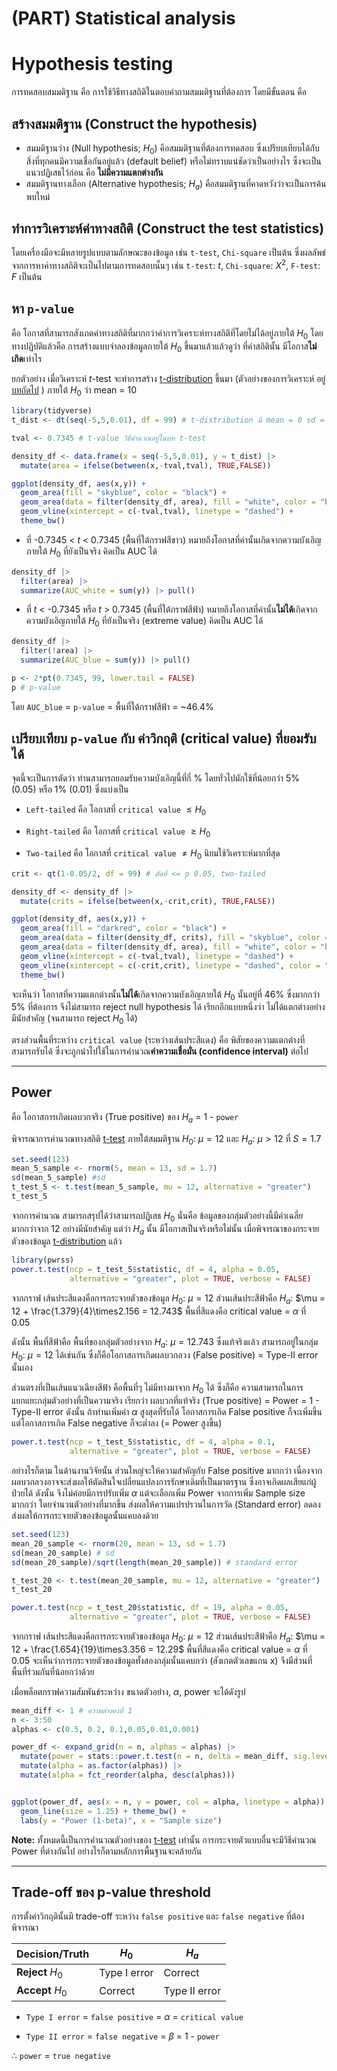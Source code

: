 # (PART) Statistical analysis {.unnumbered}

# Hypothesis testing

การทดสอบสมมติฐาน คือ การใช้วิธีทางสถิติในตอบคำถามสมมติฐานที่ต้องการ โดยมีขั้นตอน คือ

## สร้างสมมติฐาน (Construct the hypothesis)

-   สมมติฐานว่าง (Null hypothesis; $H_{0}$) คือสมมติฐานที่ต้องการทดสอบ ซึ่งเปรียบเทียบได้กับสิ่งที่ทุกคนมีความเชื่อกันอยู่แล้ว (default belief) หรือไม่ทราบแน่ชัดว่าเป็นอย่างไร ซึ่งจะเป็นแนวปฏิเสธไว้ก่อน คือ **ไม่มีความแตกต่างกัน**
-   สมมติฐานทางเลือก (Alternative hypothesis; $H_{a}$) คือสมมติฐานที่คาดหวังว่าจะเป็นการค้นพบใหม่

## ทำการวิเคราะห์ค่าทางสถิติ (Construct the test statistics)

โดยเครื่องมือจะมีหลายรูปแบบตามลักษณะของข้อมูล เช่น `t-test`, `Chi-square` เป็นต้น ซึ่งผลลัพธ์จากการหาค่าทางสถิติจะเป็นไปตามการทดสอบนั้นๆ เช่น `t-test`: $t$, `Chi-square`: $X^{2}$, `F-test`: $F$ เป็นต้น

## หา `p-value`

คือ โอกาสที่สามารถสังเกตค่าทางสถิติที่มากกว่าค่าการวิเคราะห์ทางสถิติที่โดยไม่ได้อยู่ภายใต้ $H_{0}$ โดยทางปฏิบัติแล้วคือ การสร้างแบบจำลองข้อมูลภายใต้ $H_{0}$ ขึ้นมาแล้วแล้วดูว่า ที่ค่าสถิตินั้น มีโอกาส**ไม่เกิด**เท่าไร

ยกตัวอย่าง เมื่อวิเคราะห์ $t$-test จะทำการสร้าง [t-distribution](#t-dist) ขึ้นมา (ตัวอย่างของการวิเคราะห์ อยู่[บทถัดไป](#sec-t-test) ) ภายใต้ $H_{0}$ ว่า mean = 10

```r
library(tidyverse)
t_dist <- dt(seq(-5,5,0.01), df = 99) # t-distribution มี mean = 0 sd = 1

tval <- 0.7345 # t-value วิธีคำนวณอยู่ในบท t-test

density_df <- data.frame(x = seq(-5,5,0.01), y = t_dist) |>
  mutate(area = ifelse(between(x,-tval,tval), TRUE,FALSE))

ggplot(density_df, aes(x,y)) + 
  geom_area(fill = "skyblue", color = "black") +
  geom_area(data = filter(density_df, area), fill = "white", color = "black") +
  geom_vline(xintercept = c(-tval,tval), linetype = "dashed") +
  theme_bw()
```

-   ที่ -0.7345 \< $t$ \< 0.7345 (พื้นที่ใต้กราฟสีขาว) หมายถึงโอกาสที่ค่านั้นเกิดจากความบังเอิญภายใต้ $H_{0}$ ที่ยังเป็นจริง คิดเป็น AUC ได้

```r
density_df |> 
  filter(area) |> 
  summarize(AUC_white = sum(y)) |> pull()
```

-   ที่ $t$ \< -0.7345 หรือ $t$ \> 0.7345 (พื้นที่ใต้กราฟสีฟ้า) หมายถึงโอกาสที่ค่านั้น**ไม่ได้**เกิดจากความบังเอิญภายใต้ $H_{0}$ ที่ยังเป็นจริง (extreme value) คิดเป็น AUC ได้

```r
density_df |> 
  filter(!area) |> 
  summarize(AUC_blue = sum(y)) |> pull()

p <- 2*pt(0.7345, 99, lower.tail = FALSE) 
p # p-value
```

โดย `AUC_blue` = `p-value` = พื้นที่ใต้กราฟสีฟ้า = \~46.4%

## เปรียบเทียบ `p-value` กับ ค่าวิกฤติ (critical value) ที่ยอมรับได้

จุดนี้จะเป็นการตัดว่า ท่านสามารถยอมรับความบังเอิญนี้ที่กี่ % โดยทั่วไปมักใช้ที่น้อยกว่า 5% (0.05) หรือ 1% (0.01) ซึ่งแบ่งเป็น

-   `Left-tailed` คือ โอกาสที่ `critical value` $\leq H_{0}$

-   `Right-tailed` คือ โอกาสที่ `critical value` $\geq H_{0}$

-   `Two-tailed` คือ โอกาสที่ `critical value` $\neq H_{0}$ นิยมใช้วิเคราะห์มากที่สุด

```r
crit <- qt(1-0.05/2, df = 99) # ตัดที่ <= p 0.05, two-tailed

density_df <- density_df |> 
  mutate(crits = ifelse(between(x,-crit,crit), TRUE,FALSE))

ggplot(density_df, aes(x,y)) + 
  geom_area(fill = "darkred", color = "black") +
  geom_area(data = filter(density_df, crits), fill = "skyblue", color = "black") + 
  geom_area(data = filter(density_df, area), fill = "white", color = "black") +
  geom_vline(xintercept = c(-tval,tval), linetype = "dashed") +
  geom_vline(xintercept = c(-crit,crit), linetype = "dashed", color = "red") +
  theme_bw()
```

จะเห็นว่า โอกาสที่ความแตกต่างนั้น**ไม่ได้**เกิดจากความบังเอิญภายใต้ $H_{0}$ นั้นอยู่ที่ 46% ซึ่งมากกว่า 5% ที่ต้องการ จึงไม่สามารถ reject null hypothesis ได้ เรียกอีกแบบหนึ่งว่า ไม่ได้แตกต่างอย่างมีนัยสำคัญ (จนสามารถ reject $H_{0}$ ได้)

ตรงส่วนพื้นที่ระหว่าง `critical value` (ระหว่างเส้นประสีแดง) คือ พิสัยของความแตกต่างที่สามารถรับได้ ซึ่งจะถูกนำไปใช้ในการคำนวณ**ค่าความเชื่อมั่น (confidence interval)** ต่อไป

------------------------------------------------------------------------

## Power {.unnumbered}

คือ โอกาสการเกิดผลบวกจริง (True positive) ของ $H_{a}$ = 1 - `power`

พิจารณาการคำนวณทางสถิติ [t-test](#sec-t-test) ภายใต้สมมติฐาน $H_{0}$: $\mu = 12$ และ $H_{a}$: $\mu > 12$ ที่ $S = 1.7$

```r
set.seed(123)
mean_5_sample <- rnorm(5, mean = 13, sd = 1.7)
sd(mean_5_sample) #sd
t_test_5 <- t.test(mean_5_sample, mu = 12, alternative = "greater")
t_test_5
```

จากการคำนวณ สามารถสรุปได้ว่าสามารถปฏิเสธ $H_{0}$ นั่นคือ ข้อมูลของกลุ่มตัวอย่างนี้มีค่าเฉลี่ยมากกว่าจาก 12 อย่างมีนัยสำคัญ แต่ว่า $H_{a}$ นั้น มีโอกาสเป็นจริงหรือไม่นั้น เมื่อพิจารณาของกระจายตัวของข้อมูล [t-distribution](#t-dist) แล้ว

```r
library(pwrss)
power.t.test(ncp = t_test_5$statistic, df = 4, alpha = 0.05,
             alternative = "greater", plot = TRUE, verbose = FALSE)
```

จากกราฟ เส้นประสีแดงคือการกระจายตัวของข้อมูล $H_{0}$: $\mu = 12$ ส่วนเส้นประสีฟ้าคือ $H_{a}$: $\mu = 12 + \frac{1.379}{4}\times2.156 = 12.743$ พื้นที่สีแดงคือ critical value = $\alpha$ ที่ 0.05

ดังนั้น พื้นที่สีฟ้าคือ พื้นที่ของกลุ่มตัวอย่างจาก $H_{a}$: $\mu = 12.743$ ซึ่งแท้จริงแล้ว สามารถอยู่ในกลุ่ม $H_{0}$: $\mu = 12$ ได้เช่นกัน ซึ่งก็คือโอกาสการเกิดผลบวกลวง (False positive) = Type-II error นั้นเอง

ส่วนตรงที่เป็นเส้นแนวเฉียงสีฟ้า คือพื้นที่ๆ ไม่มีทางมาจาก $H_{0}$ ได้ ซึ่งก็คือ ความสามารถในการแยกแยะกลุ่มตัวอย่างที่เป็นความจริง เรียกว่า ผลบวกที่แท้จริง (True positive) = Power = 1 - Type-II error ดังนั้น ถ้าท่านเพิ่มค่า $\alpha$ สูงสุดที่รับได้ โอกาสการเกิด False positive ก็จะเพิ่มขึ้น แต่โอกาสการเกิด False negative ก็จะต่ำลง (= Power สูงขึ้น)

```r
power.t.test(ncp = t_test_5$statistic, df = 4, alpha = 0.1,
             alternative = "greater", plot = TRUE, verbose = FALSE)
```

อย่างไรก็ตาม ในด้านงานวิจัยนั้น ส่วนใหญ่จะให้ความสำคัญกับ False positive มากกว่า เนื่องจากผลบวกลวงอาจจะส่งผลให้ตัดสินใจเปลี่ยนแปลงการรักษาเดิมที่เป็นมาตรฐาน ซึ่งอาจเกิดผลเสียแก่ผู้ป่วยได้ ดังนั้น จึงไม่ค่อยมีการปรับเพิ่ม $\alpha$ แต่จะเลือกเพิ่ม Power จากการเพิ่ม Sample size มากกว่า โดยจำนวนตัวอย่างที่มากขึ้น ส่งผลให้ความแปรปรวนในการวัด (Standard error) ลดลง ส่งผลให้การกระจายตัวของข้อมูลนั้นแคบลงด้วย

```r
set.seed(123)
mean_20_sample <- rnorm(20, mean = 13, sd = 1.7)
sd(mean_20_sample) # sd
sd(mean_20_sample)/sqrt(length(mean_20_sample)) # standard error

t_test_20 <- t.test(mean_20_sample, mu = 12, alternative = "greater")
t_test_20
```

```r
power.t.test(ncp = t_test_20$statistic, df = 19, alpha = 0.05,
             alternative = "greater", plot = TRUE, verbose = FALSE) 
```

จากกราฟ เส้นประสีแดงคือการกระจายตัวของข้อมูล $H_{0}$: $\mu = 12$ ส่วนเส้นประสีฟ้าคือ $H_{a}$: $\mu = 12 + \frac{1.654}{19}\times3.356 = 12.29$ พื้นที่สีแดงคือ critical value = $\alpha$ ที่ 0.05 จะเห็นว่าการกระจายตัวของข้อมูลทั้งสองกลุ่มนั้นแคบกว่า (สังเกตตัวเลขแกน x) จึงมีส่วนที่พื้นที่ร่วมกันที่น้อยกว่าด้วย

เมื่อพล็อตกราฟความสัมพันธ์ระหว่าง ขนาดตัวอย่าง, $\alpha$, power จะได้ดังรูป

```r
mean_diff <- 1 # ความต่างคงที่ 1
n <- 3:50
alphas <- c(0.5, 0.2, 0.1,0.05,0.01,0.001)

power_df <- expand_grid(n = n, alphas = alphas) |> 
  mutate(power = stats::power.t.test(n = n, delta = mean_diff, sig.level = alphas, sd = 1)$power) |> 
  mutate(alpha = as.factor(alphas)) |> 
  mutate(alpha = fct_reorder(alpha, desc(alphas)))


ggplot(power_df, aes(x = n, y = power, col = alpha, linetype = alpha)) + 
  geom_line(size = 1.25) + theme_bw() +
  labs(y = "Power (1-beta)", x = "Sample size")
```

**Note:** ทั้งหมดนี้เป็นการคำนวณตัวอย่างของ [t-test](#sec-t-test) เท่านั้น การกระจายตัวแบบอื่นจะมีวิธีคำนวณ Power ที่ต่างกันไป อย่างไรก็ตามหลักการพื้นฐานจะคล้ายกัน

------------------------------------------------------------------------

## Trade-off ของ p-value threshold {.unnumbered}

การตั้งค่าวิกฤตินั้นมี trade-off ระหว่าง `false positive` และ `false negative` ที่ต้องพิจารณา

| Decision/Truth     | $H_{0}$      | $H_{a}$       |
|--------------------|--------------|---------------|
| **Reject** $H_{0}$ | Type I error | Correct       |
| **Accept** $H_{0}$ | Correct      | Type II error |

-   `Type I error` = `false positive` = $\alpha$ = `critical value`

-   `Type II error` = `false negative` = $\beta$ = 1 - `power`

$\therefore$ `power` = `true negative`
